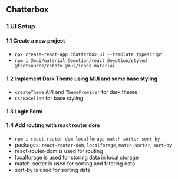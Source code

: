 ## Chatterbox

### 1 UI Setup

#### 1.1 Create a new project

- `npx create-react-app chatterbox-ui --template typescript`
- `npm i @mui/material @emotion/react @emotion/styled @fontsource/roboto @mui/icons-material`

#### 1.2 Implement Dark Theme using MUI and some base styling

- `createTheme` API and `ThemeProvider` for dark theme
- `CssBaseline` for base styling

#### 1.3 Login Form

#### 1.4 Add routing with react router dom

- `npm i react-router-dom localforage match-sorter sort-by`
- packages: `react-router-dom`, `localforage`, `match-sorter`, `sort-by`
- react-router-dom is used for routing
- localforage is used for storing data in local storage
- match-sorter is used for sorting and filtering data
- sort-by is used for sorting data
